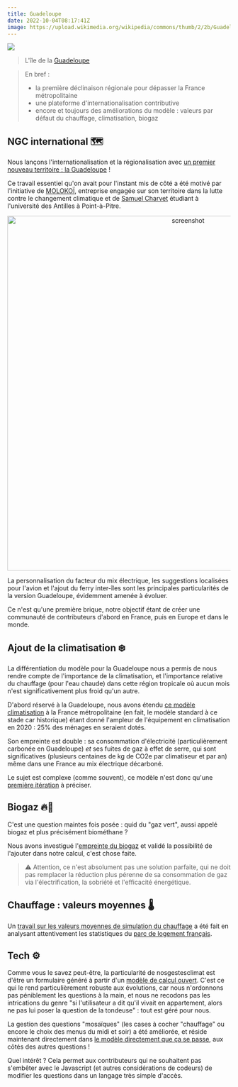 ---
title: Guadeloupe
date: 2022-10-04T08:17:41Z
image: https://upload.wikimedia.org/wikipedia/commons/thumb/2/2b/Guadeloupe_from_ISS.jpg/640px-Guadeloupe_from_ISS.jpg?uselang=fr
---

![](https://upload.wikimedia.org/wikipedia/commons/thumb/2/2b/Guadeloupe_from_ISS.jpg/640px-Guadeloupe_from_ISS.jpg?uselang=fr)

> L'île de la [Guadeloupe](https://fr.wikipedia.org/wiki/Guadeloupe)

> En bref :
>
> - la première déclinaison régionale pour dépasser la France métropolitaine
> - une plateforme d'internationalisation contributive
> - encore et toujours des améliorations du modèle : valeurs par défaut du chauffage, climatisation, biogaz

## NGC international 🗺️

Nous lançons l'internationalisation et la régionalisation avec [un premier nouveau territoire : la Guadeloupe](https://github.com/incubateur-ademe/nosgestesclimat-site/pull/626) !

Ce travail essentiel qu'on avait pour l'instant mis de côté a été motivé par l'initiative de [MOLOKOÏ](https://molokoi.com/), entreprise engagée sur son territoire dans la lutte contre le changement climatique et de [Samuel Charvet](https://gp.linkedin.com/in/samuel-charvet-830773223) étudiant à l'université des Antilles à Point-à-Pitre.

<p align="center"><img width="800" alt="screenshot" src="https://nosgestesclimat.fr/images/releases/user-screenshot.png" /></p>

La personnalisation du facteur du mix électrique, les suggestions localisées pour l'avion et l'ajout du ferry inter-îles sont les principales particularités de la version Guadeloupe, évidemment amenée à évoluer.

Ce n'est qu'une première brique, notre objectif étant de créer une communauté de contributeurs d'abord en France, puis en Europe et dans le monde.

## Ajout de la climatisation ❄️

La différentiation du modèle pour la Guadeloupe nous a permis de nous rendre compte de l'importance de la climatisation, et l'importance relative du chauffage (pour l'eau chaude) dans cette région tropicale où aucun mois n'est significativement plus froid qu'un autre.

D'abord réservé à la Guadeloupe, nous avons étendu [ce modèle climatisation](https://nosgestesclimat.fr/documentation/logement/climatisation) à la France métropolitaine (en fait, le modèle standard à ce stade car historique) étant donné l'ampleur de l'équipement en climatisation en 2020 : 25% des ménages en seraient dotés.

Son empreinte est double : sa consommation d'électricité (particulièrement carbonée en Guadeloupe) _et_ ses fuites de gaz à effet de serre, qui sont significatives (plusieurs centaines de kg de CO2e par climatiseur et par an) même dans une France au mix électrique décarboné.

Le sujet est complexe (comme souvent), ce modèle n'est donc qu'une [première itération](https://github.com/incubateur-ademe/nosgestesclimat/pull/1488) à préciser.

## Biogaz 🔥🌱

C'est une question maintes fois posée : quid du "gaz vert", aussi appelé biogaz et plus précisément biométhane ?

Nous avons investigué l'[empreinte du biogaz](https://nosgestesclimat.fr/documentation/logement/gaz/biogaz) et validé la possibilité de l'ajouter dans notre calcul, c'est chose faite.

> ⚠️ Attention, ce n'est absolument pas une solution parfaite, qui ne doit pas remplacer la réduction plus pérenne de sa consommation de gaz via l'électrification, la sobriété et l'efficacité énergétique.

## Chauffage : valeurs moyennes 🌡️

Un [travail sur les valeurs moyennes de simulation du chauffage](https://github.com/incubateur-ademe/nosgestesclimat/pull/1433) a été fait en analysant attentivement les statistiques du [parc de logement français](https://nosgestesclimat.fr/documentation/parc-français).

## Tech ⚙️

Comme vous le savez peut-être, la particularité de nosgestesclimat est d'être un formulaire généré à partir d'un [modèle de calcul ouvert](https://nosgestesclimat.fr/documentation). C'est ce qui le rend particulièrement robuste aux évolutions, car nous n'ordonnons pas péniblement les questions à la main, et nous ne recodons pas les intrications du genre "si l'utilisateur a dit qu'il vivait en appartement, alors ne pas lui poser la question de la tondeuse" : tout est géré pour nous.

La gestion des questions "mosaïques" (les cases à cocher "chauffage" ou encore le choix des menus du midi et soir) a été améliorée, et réside maintenant directement dans [le modèle directement que ça se passe](https://github.com/incubateur-ademe/nosgestesclimat-site/blob/master/docs/mosaic.md), aux côtés des autres questions !

Quel intérêt ? Cela permet aux contributeurs qui ne souhaitent pas s'embêter avec le Javascript (et autres considérations de codeurs) de modifier les questions dans un langage très simple d'accès.
